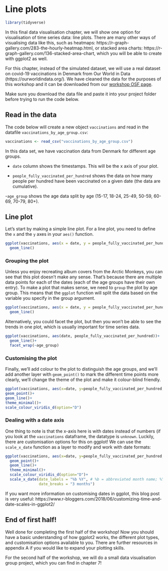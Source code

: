 #  Line plots

```r
library(tidyverse)
```

In this final data visualisation chapter, we will show one option for visualisation of time series data: line plots. There are many other ways of visualising data like this, such as heatmaps: https://r-graph-gallery.com/283-the-hourly-heatmap.html, or stacked area charts: https://r-graph-gallery.com/136-stacked-area-chart, which you will be able to create with ggplot2 as well.

For this chapter, instead of the simulated dataset, we will use a real dataset on covid-19 vaccinations in Denmark from Our World in Data (https://ourworldindata.org/). We have cleaned the data for the purposes of this workshop and it can be downloaded from our [workshop OSF page](https://osf.io/wv7bn/){target="_blank"}. 

Make sure you download the data file and paste it into your project folder before trying to run the code below. 

## Read in the data

The code below will create a new object `vaccinations` and read in the datafile `vaccinations_by_age_group.csv`:

```r
vaccinations <- read_csv("vaccinations_by_age_group.csv")
```

In this data set, we have vaccination data from Denmark for different age groups. 

- `date` column shows the timestamps. This will be the x axis of your plot. 

- `people_fully_vaccinated_per_hundred` shows the data on how many people per hundred have been vaccinated on a given date (the data are cumulative).

-`age_group` shows the age data split by age (15-17, 18-24, 25-49, 50-59, 60-69, 70-79, 80+). 

## Line plot

Let's start by making a simple line plot. For a line plot, you need to define the `x` and the `y` axes in your `aes()` function.

```r
ggplot(vaccinations, aes(x = date, y = people_fully_vaccinated_per_hundred))+
  geom_line()

```

### Grouping the plot

Unless you enjoy recreating album covers from the Arctic Monkeys, you can see that this plot doesn't make any sense. That's because there are multiple data points for each of the dates (each of the age groups have their own entry). To make a plot that makes sense, we need to `group` the plot by age group. This means that the `ggplot` function will split the data based on the variable you specify in the group argument.

```r
ggplot(vaccinations, aes(x = date, y = people_fully_vaccinated_per_hundred, group=age_group))+
  geom_line()

```

Alternatively, you could facet the plot, but then you won't be able to see the trends in one plot, which is usually important for time series data.
```r
ggplot(vaccinations, aes(date, people_fully_vaccinated_per_hundred))+
  geom_line()+
  facet_wrap(~age_group)
```

### Customising the plot

Finally, we'll add colour to the plot to distinguish the age groups, and we'll add another layer with `geom_point()` to mark the different time points more clearly, we'll change the theme of the plot and make it colour-blind friendly.

```r
ggplot(vaccinations, aes(x=date, y=people_fully_vaccinated_per_hundred, colour=age_group, group=age_group))+
geom_point()+
geom_line()+
theme_minimal()+
scale_colour_viridis_d(option="D")

```

### Dealing with a date axis

One thing to note is that the x-axis here is with dates instead of numbers (if you look at the `vaccinations` dataframe, the datatype is `unknown`. Luckily, there are customisation options for this on ggplot! We can use the `scale_x_date` function as a layer to modify and work with date formats:

```r
ggplot(vaccinations, aes(x=date, y=people_fully_vaccinated_per_hundred, colour=age_group, group=age_group))+ 
  geom_point()+
  geom_line()+
  theme_minimal()+
  scale_colour_viridis_d(option="D")+ 
  scale_x_date(date_labels = "%b %Y", # %b = abbreviated month name; %Y = Year with century
               date_breaks = "3 months")
```

If you want more information on customising dates in ggplot, this blog post is very useful: https://www.r-bloggers.com/2018/06/customizing-time-and-date-scales-in-ggplot2/

## End of first half!

Well done for completing the first half of the workshop! Now you should have a basic understanding of how ggplot2 works, the different plot types, and customisation options available to you. There are further resources in appendix A if you would like to expand your plotting skills.

For the second half of the workshop, we will do a small data visualisation group project, which you can find in chapter 7!
